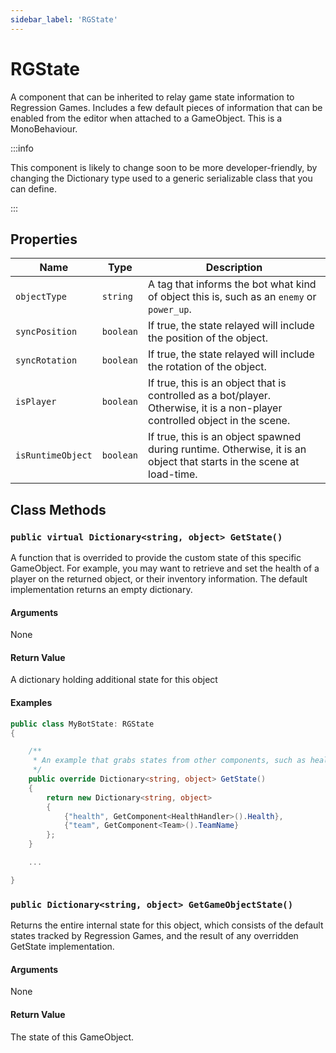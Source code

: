 ```yaml
---
sidebar_label: 'RGState'
---
```


# RGState

A component that can be inherited to relay game state information to
Regression Games. Includes a few default pieces of information that can
be enabled from the editor when attached to a GameObject. This is a
MonoBehaviour.

:::info

This component is likely to change soon to be more developer-friendly, by changing the
Dictionary type used to a generic serializable class that you can define.

:::

## Properties

Name | Type  | Description
---|---|---|
`objectType` | `string` | A tag that informs the bot what kind of object this is, such as an `enemy` or `power_up`.  
`syncPosition` | `boolean` | If true, the state relayed will include the position of the object.
`syncRotation` | `boolean` | If true, the state relayed will include the rotation of the object.
`isPlayer` | `boolean` | If true, this is an object that is controlled as a bot/player. Otherwise, it is a non-player controlled object in the scene.
`isRuntimeObject` | `boolean` | If true, this is an object spawned during runtime. Otherwise, it is an object that starts in the scene at load-time.

## Class Methods

### `public virtual Dictionary<string, object> GetState()`

A function that is overrided to provide the custom state of this specific GameObject.
For example, you may want to retrieve and set the health of a player on the returned
object, or their inventory information. The default implementation returns an empty
dictionary.

#### Arguments
None

#### Return Value
A dictionary holding additional state for this object

#### Examples
<Tabs>
<TabItem value="health_state" label="Relay health and team information" default>

```cs
public class MyBotState: RGState
{

    /**
     * An example that grabs states from other components, such as health and teams
     */
    public override Dictionary<string, object> GetState()
    {
        return new Dictionary<string, object>
        {
            {"health", GetComponent<HealthHandler>().Health},
            {"team", GetComponent<Team>().TeamName}
        };
    }

    ...

}
```
</TabItem>
</Tabs>

### `public Dictionary<string, object> GetGameObjectState()`

Returns the entire internal state for this object, which consists of the default
states tracked by Regression Games, and the result of any overridden GetState implementation.

#### Arguments

None

#### Return Value

The state of this GameObject.